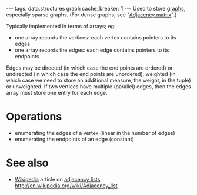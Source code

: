 ---
tags: data.structures graph
cache_breaker: 1
---
Used to store [[graphs]], especially sparse graphs. (For dense graphs, see "[[Adjacency matrix]]".)

Typically implemented in terms of arrays; eg:

* one array records the vertices: each vertex contains pointers to its edges
* one array records the edges: each edge contains pointers to its endpoints

Edges may be directed (in which case the end points are ordered) or undirected (in which case the end points are unordered), weighted (in which case we need to store an additional measure, the weight, in the tuple) or unweighted. If two vertices have multiple (parallel) edges, then the edges array must store one entry for each edge. 

= Operations =

* enumerating the edges of a vertex (linear in the number of edges)
* enumerating the endpoints of an edge (constant)

= See also =

* [[Wikipedia]] article on [[adjacency lists]]: http://en.wikipedia.org/wiki/Adjacency_list
